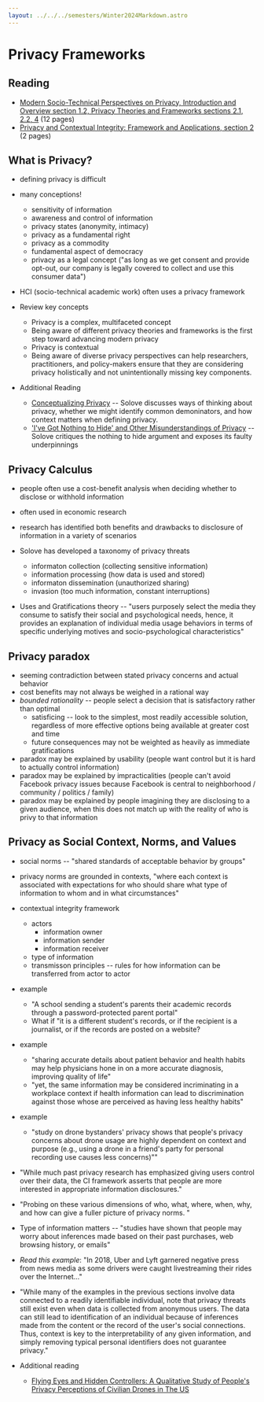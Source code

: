 ```yaml
---
layout: ../../../semesters/Winter2024Markdown.astro
---
```


# Privacy Frameworks

## Reading

- [Modern Socio-Technical Perspectives on Privacy, Introduction and Overview section 1.2, Privacy Theories and Frameworks sections 2.1, 2.2, 4](https://link.springer.com/book/10.1007/978-3-030-82786-1)
  (12 pages)
- [Privacy and Contextual Integrity: Framework and Applications, section 2](https://ieeexplore.ieee.org/document/1624011)
  (2 pages)

## What is Privacy?

- defining privacy is difficult
- many conceptions!

  - sensitivity of information
  - awareness and control of information
  - privacy states (anonymity, intimacy)
  - privacy as a fundamental right
  - privacy as a commodity
  - fundamental aspect of democracy
  - privacy as a legal concept ("as long as we get consent and provide opt-out,
    our company is legally covered to collect and use this consumer data")

- HCI (socio-technical academic work) often uses a privacy framework

- Review key concepts

  - Privacy is a complex, multifaceted concept
  - Being aware of different privacy theories and frameworks is the first step
    toward advancing modern privacy
  - Privacy is contextual
  - Being aware of diverse privacy perspectives can help researchers,
    practitioners, and policy-makers ensure that they are considering privacy
    holistically and not unintentionally missing key components.

- Additional Reading

  - [Conceptualizing Privacy](https://papers.ssrn.com/sol3/papers.cfm?abstract_id=313103)
    -- Solove discusses ways of thinking about privacy, whether we might
    identify common demoninators, and how context matters when defining privacy.
  - ['I've Got Nothing to Hide' and Other Misunderstandings of Privacy](https://papers.ssrn.com/sol3/papers.cfm?abstract_id=998565)
    -- Solove critiques the nothing to hide argument and exposes its faulty
    underpinnings

## Privacy Calculus

- people often use a cost-benefit analysis when deciding whether to disclose or
  withhold information
- often used in economic research
- research has identified both benefits and drawbacks to disclosure of
  information in a variety of scenarios
- Solove has developed a taxonomy of privacy threats

  - informaton collection (collecting sensitive information)
  - information processing (how data is used and stored)
  - informaton dissemination (unauthorized sharing)
  - invasion (too much information, constant interruptions)

- Uses and Gratifications theory -- "users purposely select the media they
  consume to satisfy their social and psychological needs, hence, it provides an
  explanation of individual media usage behaviors in terms of specific
  underlying motives and socio-psychological characteristics"

## Privacy paradox

- seeming contradiction between stated privacy concerns and actual behavior
- cost benefits may not always be weighed in a rational way
- _bounded rationality_ -- people select a decision that is satisfactory rather
  than optimal
  - satisficing -- look to the simplest, most readily accessible solution,
    regardless of more effective options being available at greater cost and
    time
  - future consequences may not be weighted as heavily as immediate
    gratifications
- paradox may be explained by usability (people want control but it is hard to
  actually control information)
- paradox may be explained by impracticalities (people can't avoid Facebook
  privacy issues because Facebook is central to neighborhood / community /
  politics / family)
- paradox may be explained by people imagining they are disclosing to a given
  audience, when this does not match up with the reality of who is privy to that
  information

## Privacy as Social Context, Norms, and Values

- social norms -- "shared standards of acceptable behavior by groups"
- privacy norms are grounded in contexts, "where each context is associated with
  expectations for who should share what type of information to whom and in what
  circumstances"

- contextual integrity framework

  - actors
    - information owner
    - information sender
    - information receiver
  - type of information
  - transmisson principles -- rules for how information can be transferred from
    actor to actor

- example

  - "A school sending a student's parents their academic records through a
    password-protected parent portal"
  - What if "it is a different student's records, or if the recipient is a
    journalist, or if the records are posted on a website?

- example

  - "sharing accurate details about patient behavior and health habits may help
    physicians hone in on a more accurate diagnosis, improving quality of life"
  - "yet, the same information may be considered incriminating in a workplace
    context if health information can lead to discrimination against those whose
    are perceived as having less healthy habits"

- example

  - "study on drone bystanders' privacy shows that people's privacy concerns
    about drone usage are highly dependent on context and purpose (e.g., using a
    drone in a friend's party for personal recording use causes less concerns)""

- "While much past privacy research has emphasized giving users control over
  their data, the CI framework asserts that people are more interested in
  appropriate information disclosures."

- "Probing on these various dimensions of who, what, where, when, why, and how
  can give a fuller picture of privacy norms. "

- Type of information matters -- "studies have shown that people may worry about
  inferences made based on their past purchases, web browsing history, or
  emails"

- _Read this example_: "In 2018, Uber and Lyft garnered negative press from news
  media as some drivers were caught livestreaming their rides over the
  Internet..."

- "While many of the examples in the previous sections involve data connected to
  a readily identifiable individual, note that privacy threats still exist even
  when data is collected from anonymous users. The data can still lead to
  identification of an individual because of inferences made from the content or
  the record of the user's social connections. Thus, context is key to the
  interpretability of any given information, and simply removing typical
  personal identifiers does not guarantee privacy."

- Additional reading
  - [Flying Eyes and Hidden Controllers: A Qualitative Study of People's Privacy Perceptions of Civilian Drones in The US](https://petsymposium.org/popets/2016/popets-2016-0022.pdf)
